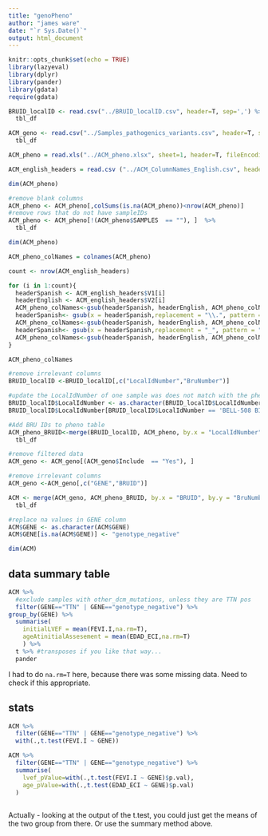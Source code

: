 ```yaml
---
title: "genoPheno"
author: "james ware"
date: "`r Sys.Date()`"
output: html_document
---
```


```r
knitr::opts_chunk$set(echo = TRUE)
library(lazyeval)
library(dplyr)
library(pander)
library(gdata)
require(gdata)
```

```r

BRUID_localID <- read.csv("../BRUID_localID.csv", header=T, sep=',') %>%
  tbl_df

ACM_geno <- read.csv("../Samples_pathogenics_variants.csv", header=T, sep=',') %>%
  tbl_df

ACM_pheno = read.xls("../ACM_pheno.xlsx", sheet=1, header=T, fileEncoding="latin1") 

ACM_english_headers = read.csv ("../ACM_ColumnNames_English.csv", header = FALSE, sep=',', fileEncoding="latin1")

dim(ACM_pheno)
```


```r

#remove blank columns
ACM_pheno <- ACM_pheno[,colSums(is.na(ACM_pheno))<nrow(ACM_pheno)]
#remove rows that do not have sampleIDs
ACM_pheno <- ACM_pheno[!(ACM_pheno$SAMPLES  == ""), ]  %>%
  tbl_df

dim(ACM_pheno)


```

```r

ACM_pheno_colNames = colnames(ACM_pheno)

count <- nrow(ACM_english_headers)

for (i in 1:count){
  headerSpanish <- ACM_english_headers$V1[i]
  headerEnglish <- ACM_english_headers$V2[i]
  ACM_pheno_colNames<-gsub(headerSpanish, headerEnglish, ACM_pheno_colNames,ignore.case = TRUE)
  headerSpanish<- gsub(x = headerSpanish,replacement = "\\.", pattern = " ")
  ACM_pheno_colNames<-gsub(headerSpanish, headerEnglish, ACM_pheno_colNames,ignore.case = TRUE)
  headerSpanish<- gsub(x = headerSpanish,replacement = "_", pattern = " ")
  ACM_pheno_colNames<-gsub(headerSpanish, headerEnglish, ACM_pheno_colNames,ignore.case = TRUE)
}

ACM_pheno_colNames


```


```r
#remove irrelevant columns 
BRUID_localID <-BRUID_localID[,c("LocalIdNumber","BruNumber")]

#update the LocalIdNumber of one sample was does not match with the pheno file 
BRUID_localID$LocalIdNumber <- as.character(BRUID_localID$LocalIdNumber)
BRUID_localID$LocalIdNumber[BRUID_localID$LocalIdNumber == 'BELL-508 BIS'] <- "BELL-508"

#Add BRU IDs to pheno table
ACM_pheno_BRUID<-merge(BRUID_localID, ACM_pheno, by.x = "LocalIdNumber", by.y = "SAMPLES", all = TRUE) %>%
  tbl_df

#remove filtered data  
ACM_geno <- ACM_geno[(ACM_geno$Include  == "Yes"), ]

#remove irrelevant columns 
ACM_geno <-ACM_geno[,c("GENE","BRUID")]

ACM <- merge(ACM_geno, ACM_pheno_BRUID, by.x = "BRUID", by.y = "BruNumber", all = TRUE) %>%
  tbl_df

#replace na values in GENE column 
ACM$GENE <- as.character(ACM$GENE)
ACM$GENE[is.na(ACM$GENE)] <- "genotype_negative"

dim(ACM)

```



## data summary table
```r

ACM %>%
  #exclude samples with other_dcm_mutations, unless they are TTN pos
  filter(GENE=="TTN" | GENE=="genotype_negative") %>% 
group_by(GENE) %>%
  summarise(
    initialLVEF = mean(FEVI.I,na.rm=T),
    ageAtinitialAssesement = mean(EDAD_ECI,na.rm=T)
    ) %>%
  t %>% #transposes if you like that way...
  pander
```

I had to do `na.rm=T` here, because there was some missing data. Need to check if this appropriate.

## stats
```r
ACM %>%
  filter(GENE=="TTN" | GENE=="genotype_negative") %>%
  with(.,t.test(FEVI.I ~ GENE))
```

```r
ACM %>%
  filter(GENE=="TTN" | GENE=="genotype_negative") %>%
  summarise(
    lvef_pValue=with(.,t.test(FEVI.I ~ GENE)$p.val),
    age_pValue=with(.,t.test(EDAD_ECI ~ GENE)$p.val)
  )
  
```



Actually - looking at the output of the t.test, you could just get the means of the two group from there.  Or use the summary method above.

